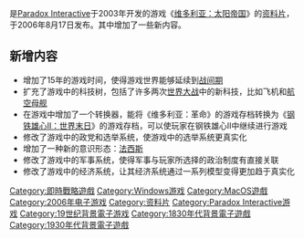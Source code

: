 {{noteTA|G1=Games}}
{{Infobox VG
| title = 维多利亚：革命
| image = File:Victoria Revolution in Simplified Chinese.jpg
| caption=
| english =  Victoria: Revolutions
| developer = [[Paradox_Interactive|Paradox Interactive]]
| publisher =
| designer =
| released = 2006年8月17日
| modes = [[單人遊戲|單人]]、[[多人遊戲|多人遊戲]]
| genre = [[戰略遊戲|戰略遊戲]]
| series=
| platforms = [[Microsoft_Windows|Microsoft Windows]]、[[Mac_OS_X|Mac OS X]]
}}

{{vgname|维多利亚：革命|en=Victoria: Revolutions}}是[[Paradox_Interactive|Paradox Interactive]]于2003年开发的游戏《[[维多利亚：太阳帝国|维多利亚：太阳帝国]]》的[[资料片|资料片]]，于2006年8月17日发布。其中增加了一些新内容。

==新增内容==
*增加了15年的游戏时间，使得游戏世界能够延续到[[战间期|战间期]]
*扩充了游戏中的科技树，包括了许多两次[[世界大战|世界大战]]中的新科技，比如飞机和[[航空母舰|航空母舰]]
*在游戏中增加了一个转换器，能将《维多利亚：革命》的游戏存档转换为《[[钢铁雄心II：世界末日|钢铁雄心II：世界末日]]》的游戏存档，可以使玩家在钢铁雄心II中继续进行游戏
*修改了游戏中的政党和选举系统，使游戏中的选举系统更真实化
*增加了一种新的意识形态：[[法西斯|法西斯]]
*修改了游戏中的军事系统，使得军事与玩家所选择的政治制度有直接关联
*修改了游戏中的经济系统，让其经济系统通过一系列模型变得更加趋于真实化

{{Paradox Interactive電子遊戲}}

{{Portal bar|電子遊戲}}

{{DEFAULTSORT:Victoria Revolutions}}
[[Category:即時戰略遊戲|Category:即時戰略遊戲]]
[[Category:Windows游戏|Category:Windows游戏]]
[[Category:MacOS遊戲|Category:MacOS遊戲]]
[[Category:2006年电子游戏|Category:2006年电子游戏]]
[[Category:资料片|Category:资料片]]
[[Category:Paradox_Interactive游戏|Category:Paradox Interactive游戏]]
[[Category:19世纪背景電子游戏|Category:19世纪背景電子游戏]]
[[Category:1830年代背景電子遊戲|Category:1830年代背景電子遊戲]]
[[Category:1930年代背景電子遊戲|Category:1930年代背景電子遊戲]]